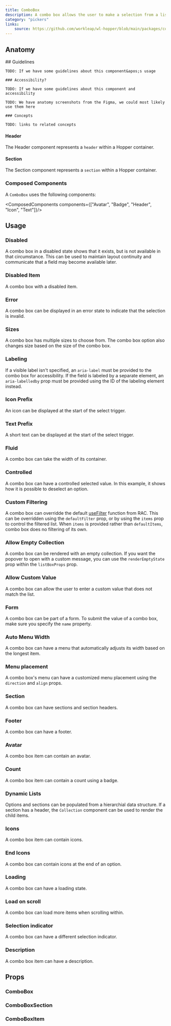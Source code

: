 ```yaml
---
title: ComboBox
description: A combo box allows the user to make a selection from a list of suggested, likely or desired values.
category: "pickers"
links:
    source: https://github.com/workleap/wl-hopper/blob/main/packages/components/src/combobox/src/ComboBox.tsx
---
```


<Example src="combobox/docs/preview" isOpen />

## Anatomy

<FeatureFlag flag="next">
    ## Guidelines

    TODO: If we have some guidelines about this component&apos;s usage

    ### Accessibility?

    TODO: If we have some guidelines about this component and accessibility
</FeatureFlag>

<FeatureFlag flag="rc">

    TODO: We have anatomy screenshots from the Figma, we could most likely use them here

    ### Concepts

    TODO: links to related concepts
</FeatureFlag>

#### Header

The Header component represents a `header` within a Hopper container.

#### Section

The Section component represents a `section` within a Hopper container.

### Composed Components

A `ComboBox` uses the following components:

<ComposedComponents components={["Avatar", "Badge", "Header", "Icon", "Text"]}/>

## Usage

### Disabled

A combo box in a disabled state shows that it exists, but is not available in that circumstance. This can be used to maintain layout continuity and communicate that a field may become available later.

<Example src="combobox/docs/disabled" />

### Disabled Item

A combo box with a disabled item.

<Example src="combobox/docs/combobox-option/disabled" />

### Error
A combo box can be displayed in an error state to indicate that the selection is invalid.

<Example src="combobox/docs/error" />

### Sizes
A combo box has multiple sizes to choose from.
The combo box option also changes size based on the size of the combo box.

<Example src="combobox/docs/sizes" />

### Labeling
If a visible label isn't specified, an `aria-label` must be provided to the combo box for accessibility. If the field is labeled by a separate element, an `aria-labelledby` prop must be provided using the ID of the labeling element instead.

<Example src="combobox/docs/labeling" />

### Icon Prefix
An icon can be displayed at the start of the select trigger.

<Example src="combobox/docs/iconPrefix" />

### Text Prefix
A short text can be displayed at the start of the select trigger.

<Example src="combobox/docs/textPrefix" />

### Fluid
A combo box can take the width of its container.

<Example src="combobox/docs/fluid" />

### Controlled
A combo box can have a controlled selected value. In this example, it shows how it is possible to deselect an option.

<Example src="combobox/docs/controlled" />

### Custom Filtering
A combo box can overridde the default [useFilter](https://react-spectrum.adobe.com/react-aria/useFilter.html) function from RAC. This can be overridden using the `defaultFilter` prop, or by using the `items` prop to control the filtered list. When `items` is provided rather than `defaultItems`, combo box does no filtering of its own.

<Example src="combobox/docs/customFiltering" />

### Allow Empty Collection

A combo box can be rendered with an empty collection. If you want the popover to open with a custom message, you can use the `renderEmptyState` prop within the `listBoxProps` prop.

<Example src="combobox/docs/allowEmptyCollection" />

### Allow Custom Value

A combo box can allow the user to enter a custom value that does not match the list.

<Example src="combobox/docs/allowCustomValue" />

### Form
A combo box can be part of a form. To submit the value of a combo box, make sure you specify the `name` property.

<Example src="combobox/docs/form" />

### Auto Menu Width

A combo box can have a menu that automatically adjusts its width based on the longest item.

<Example src="combobox/docs/combobox-option/autoMenuWidth" />

### Menu placement

A combo box's menu can have a customized menu placement using the `direction` and `align` props.

<Example src="combobox/docs/combobox-option/menuPlacement" />

### Section

A combo box can have sections and section headers.

<Example src="combobox/docs/combobox-option/section" />

### Footer

A combo box can have a footer.

<Example src="combobox/docs/combobox-option/footer" />

### Avatar

A combo box item can contain an avatar.

<Example src="combobox/docs/combobox-option/avatar" />

### Count

A combo box item can contain a count using a badge.

<Example src="combobox/docs/combobox-option/count" />

### Dynamic Lists

Options and sections can be populated from a hierarchial data structure.
If a section has a header, the `Collection` component can be used to render the child items.

<Example src="combobox/docs/combobox-option/dynamicLists" />

### Icons

A combo box item can contain icons.

<Example src="combobox/docs/combobox-option/icons" />

### End Icons

A combo box can contain icons at the end of an option.

<Example src="combobox/docs/combobox-option/endIcons" />

### Loading

A combo box can have a loading state.

<Example src="combobox/docs/combobox-option/loading" />

### Load on scroll

A combo box can load more items when scrolling within.

<Example src="combobox/docs/combobox-option/loadOnScroll" />

### Selection indicator

A combo box can have a different selection indicator.

<Example src="combobox/docs/combobox-option/selectionIndicator" />

### Description

A combo box item can have a description.

<Example src="combobox/docs/combobox-option/description" />

## Props

### ComboBox

<PropTable component="ComboBox" />

### ComboBoxSection

<PropTable component="ListBoxSection" />

### ComboBoxItem

<PropTable component="ListBoxItem" />

